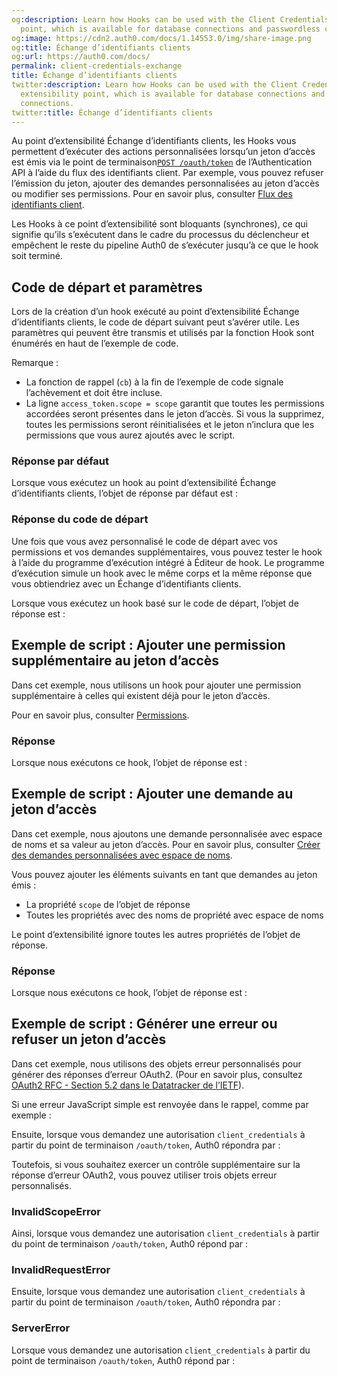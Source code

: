 ```yaml
---
og:description: Learn how Hooks can be used with the Client Credentials Exchange extensibility
  point, which is available for database connections and passwordless connections.
og:image: https://cdn2.auth0.com/docs/1.14553.0/img/share-image.png
og:title: Échange d’identifiants clients
og:url: https://auth0.com/docs/
permalink: client-credentials-exchange
title: Échange d’identifiants clients
twitter:description: Learn how Hooks can be used with the Client Credentials Exchange
  extensibility point, which is available for database connections and passwordless
  connections.
twitter:title: Échange d’identifiants clients
---
```




Au point d’extensibilité Échange d’identifiants clients, les Hooks vous permettent d’exécuter des actions personnalisées lorsqu’un jeton d’accès est émis via le point de terminaison[`POST /oauth/token`](/api/authentication#client-credentials-flow) de l’Authentication API à l’aide du flux des identifiants client. Par exemple, vous pouvez refuser l’émission du jeton, ajouter des demandes personnalisées au jeton d’accès ou modifier ses permissions. Pour en savoir plus, consulter [Flux des identifiants client](/login/flows/client-credentials-flow).

Les Hooks à ce point d’extensibilité sont bloquants (synchrones), ce qui signifie qu’ils s’exécutent dans le cadre du processus du déclencheur et empêchent le reste du pipeline Auth0 de s’exécuter jusqu’à ce que le hook soit terminé.





## Code de départ et paramètres

Lors de la création d’un hook exécuté au point d’extensibilité Échange d’identifiants clients, le code de départ suivant peut s’avérer utile. Les paramètres qui peuvent être transmis et utilisés par la fonction Hook sont énumérés en haut de l’exemple de code.



Remarque :

* La fonction de rappel (`cb`) à la fin de l’exemple de code signale l’achèvement et doit être incluse.
* La ligne `access_token.scope = scope` garantit que toutes les permissions accordées seront présentes dans le jeton d’accès. Si vous la supprimez, toutes les permissions seront réinitialisées et le jeton n’inclura que les permissions que vous aurez ajoutés avec le script.

### Réponse par défaut

Lorsque vous exécutez un hook au point d’extensibilité Échange d’identifiants clients, l’objet de réponse par défaut est :



### Réponse du code de départ

Une fois que vous avez personnalisé le code de départ avec vos permissions et vos demandes supplémentaires, vous pouvez tester le hook à l’aide du programme d’exécution intégré à Éditeur de hook. Le programme d’exécution simule un hook avec le même corps et la même réponse que vous obtiendriez avec un Échange d’identifiants clients.





Lorsque vous exécutez un hook basé sur le code de départ, l’objet de réponse est :



## Exemple de script : Ajouter une permission supplémentaire au jeton d’accès

Dans cet exemple, nous utilisons un hook pour ajouter une permission supplémentaire à celles qui existent déjà pour le jeton d’accès.



Pour en savoir plus, consulter [Permissions](/apis/scopes).

### Réponse

Lorsque nous exécutons ce hook, l’objet de réponse est :



## Exemple de script : Ajouter une demande au jeton d’accès

Dans cet exemple, nous ajoutons une demande personnalisée avec espace de noms et sa valeur au jeton d’accès. Pour en savoir plus, consulter [Créer des demandes personnalisées avec espace de noms](/security/tokens/json-web-tokens/create-custom-claims).

Vous pouvez ajouter les éléments suivants en tant que demandes au jeton émis :

* La propriété `scope` de l’objet de réponse
* Toutes les propriétés avec des noms de propriété avec espace de noms

Le point d’extensibilité ignore toutes les autres propriétés de l’objet de réponse.





### Réponse

Lorsque nous exécutons ce hook, l’objet de réponse est :



## Exemple de script : Générer une erreur ou refuser un jeton d’accès

Dans cet exemple, nous utilisons des objets erreur personnalisés pour générer des réponses d’erreur OAuth2. (Pour en savoir plus, consultez [OAuth2 RFC - Section 5.2 dans le Datatracker de l’IETF](https://tools.ietf.org/html/rfc6749#section-5.2)).

Si une erreur JavaScript simple est renvoyée dans le rappel, comme par exemple :



Ensuite, lorsque vous demandez une autorisation `client_credentials` à partir du point de terminaison `/oauth/token`, Auth0 répondra par :



Toutefois, si vous souhaitez exercer un contrôle supplémentaire sur la réponse d’erreur OAuth2, vous pouvez utiliser trois objets erreur personnalisés.

### InvalidScopeError



Ainsi, lorsque vous demandez une autorisation `client_credentials` à partir du point de terminaison `/oauth/token`, Auth0 répond par :



### InvalidRequestError



Ensuite, lorsque vous demandez une autorisation `client_credentials` à partir du point de terminaison `/oauth/token`, Auth0 répondra par :



### ServerError



Lorsque vous demandez une autorisation `client_credentials` à partir du point de terminaison `/oauth/token`, Auth0 répond par :